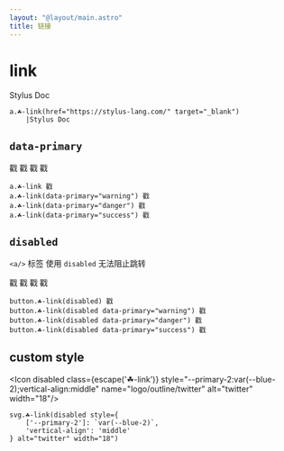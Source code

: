 ```yaml
---
layout: "@layout/main.astro"
title: 链接
---
```



# link

<T tag="a" class="☘-link" href="https://stylus-lang.com/" target="_blank">Stylus Doc</T>

```pug
a.☘-link(href="https://stylus-lang.com/" target="_blank")
    |Stylus Doc
```


## `data-primary`

<T tag="a" class="☘-link">戳</T>
<T tag="a" class="☘-link" data-primary="warning">戳</T>
<T tag="a" class="☘-link" data-primary="danger">戳</T>
<T tag="a" class="☘-link" data-primary="success">戳</T>

```pug
a.☘-link 戳
a.☘-link(data-primary="warning") 戳
a.☘-link(data-primary="danger") 戳
a.☘-link(data-primary="success") 戳
```


## `disabled`

`<a/>` 标签 使用 `disabled` 无法阻止跳转

<T tag="button" class="☘-link" disabled>戳</T>
<T tag="button" class="☘-link" disabled data-primary="warning">戳</T>
<T tag="button" class="☘-link" disabled data-primary="danger">戳</T>
<T tag="button" class="☘-link" disabled data-primary="success">戳</T>

```pug
button.☘-link(disabled) 戳
button.☘-link(disabled data-primary="warning") 戳
button.☘-link(disabled data-primary="danger") 戳
button.☘-link(disabled data-primary="success") 戳
```

## custom style

<Icon disabled class={escape('☘-link')} style="--primary-2:var(--blue-2);vertical-align:middle" name="logo/outline/twitter" alt="twitter" width="18"/>

```pug
svg.☘-link(disabled style={
    ['--primary-2']: `var(--blue-2)`,
    'vertical-align': 'middle'
} alt="twitter" width="18")
```
